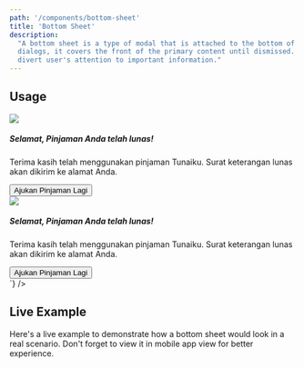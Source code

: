 ```yaml
---
path: '/components/bottom-sheet'
title: 'Bottom Sheet'
description:
  "A bottom sheet is a type of modal that is attached to the bottom of the viewport. Much like
  dialogs, it covers the front of the primary content until dismissed. Use the bottom sheet to
  divert user's attention to important information."
---
```



## Usage

<div class="CodePreview">
  <CodePreviewDisplay bgColor="neutral.10" size="compact">
    <div class="BottomSheet-dialog">
      <div class="BottomSheet-media MarginBottom-small">
        <img
          style={{ width: '232px', height: '180px' }}
          src="https://res.cloudinary.com/dwhvwfzcm/image/upload/v1593543146/undraw_working_from_anywhere_ub67_wg7r8a.svg"
        />
      </div>
      <div class="BottomSheet-body">
        <h5 class="BottomSheet-title MarginBottom-xsmall">Selamat, Pinjaman Anda telah lunas!</h5>
        <p class="Typography-regular16 Color-neutral-80 MarginBottom">
          Terima kasih telah menggunakan pinjaman Tunaiku. Surat keterangan lunas akan dikirim ke
          alamat Anda.
        </p>
        <button class="Button Button--fullWidth Button--success">Ajukan Pinjaman Lagi</button>
      </div>
    </div>
  </CodePreviewDisplay>
  <CodePreviewBlock
    language={'html'}
    codeString={`
<div class="BottomSheet">
  <div class="BottomSheet-container">
    <div class="BottomSheet-dialog">
      <div class="BottomSheet-media MarginBottom-small">
        <img
          style={{ width: '232px', height: '180px' }}
          src="https://res.cloudinary.com/dwhvwfzcm/image/upload/v1593543146/undraw_working_from_anywhere_ub67_wg7r8a.svg"
        />
      </div>
      <div class="BottomSheet-body">
        <h5 class="BottomSheet-title MarginBottom-xsmall">Selamat, Pinjaman Anda telah lunas!</h5>
        <p class="Typography-regular16 Color-neutral-80 MarginBottom">
          Terima kasih telah menggunakan pinjaman Tunaiku. Surat keterangan lunas akan dikirim ke
          alamat Anda.
        </p>
        <button class="Button Button--fullWidth Button--success">Ajukan Pinjaman Lagi</button>
      </div>
    </div>
  </div>
  <div class="BottomSheet-backdrop"></div>
</div>`}
  />
</div>

## Live Example

Here's a live example to demonstrate how a bottom sheet would look in a real scenario. Don't forget
to view it in mobile app view for better experience.

<BottomSheetExample />
